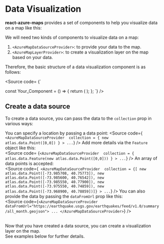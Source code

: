 
<Meta title="Data Visualization/Introduction"/>

# Data Visualization
**react-azure-maps** provides a set of components to help you visualize data on a map like this: <br/>

<ClusterAggregates showBubbles showNumbers/>

We will need two kinds of components to visualize data on a map:
1. `<AzureMapDataSourceProvider>`: to provide your data to the map.
2. `<AzureMapLayerProvider>`: to create a visualization layer on the map based on your data.

Therefore, the basic structure of a data visualization component is as follows:

<Source code= {`

const Your_Component = () => {
  return (
    <AzureMapsProvider>
      <AzureMap options={your_options}>
        <AzureMapDataSourceProvider id="your_layer_id" collection={your_data}>
          <AzureMapLayerProvider type="layer_type" options={your_layer_options} />
        </AzureMapDataSourceProvider>
      </AzureMap>
    </AzureMapsProvider>
  );
};
`} />
## Create a data source
To create a data source, you can pass the data to the `collection` prop in various ways: <br/>

You can specify a location by passing a data point:
<Source code={`
<AzureMapDataSourceProvider 
    collection = { new atlas.data.Point([0,0]) }
    > ...`}
    />
Add more details via the `Feature` object like this: <br/>
<Source code=
{`<AzureMapDataSourceProvider 
    collection = { atlas.data.Feature(new atlas.data.Point([0,0])) }
    > ...`}
/>
An array of data points is accepted: <br/>
<Source code={`
<AzureMapDataSourceProvider 
    collection = {[
        new atlas.data.Point([-73.985708, 40.75773]),
        new atlas.data.Point([-73.985600, 40.76542]),
        new atlas.data.Point([-73.985550, 40.77900]),
        new atlas.data.Point([-73.975550, 40.74859]),
        new atlas.data.Point([-73.968900, 40.78859])]}
        > ...`}
    />
You can also provide the data by passing the `dataFromUrl` prop like this: <br/>
<Source code={`
<AzureMapDataSourceProvider 
    dataFromUrl="https://earthquake.usgs.gov/earthquakes/feed/v1.0/summary/all_month.geojson">
    ...
</AzureMapDataSourceProvider>
`} />

<br/>
Now that you have created a data source, you can create a visualization layer on the map. <br/>
See examples below for further details.